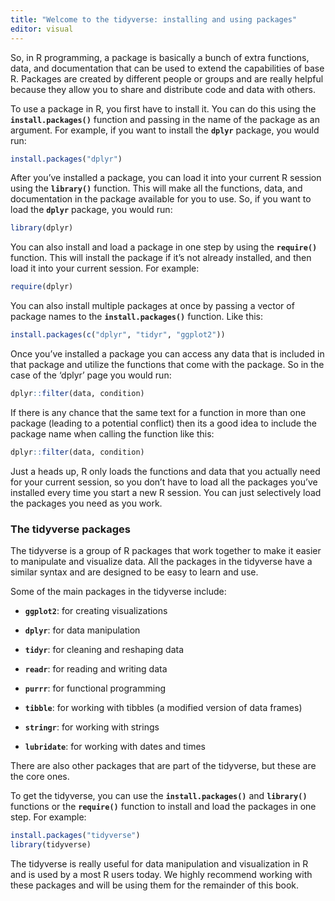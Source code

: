 ```yaml
---
title: "Welcome to the tidyverse: installing and using packages"
editor: visual
---
```


So, in R programming, a package is basically a bunch of extra functions, data, and documentation that can be used to extend the capabilities of base R. Packages are created by different people or groups and are really helpful because they allow you to share and distribute code and data with others.

To use a package in R, you first have to install it. You can do this using the **`install.packages()`** function and passing in the name of the package as an argument. For example, if you want to install the **`dplyr`** package, you would run:

```r
install.packages("dplyr")
```

After you've installed a package, you can load it into your current R session using the **`library()`** function. This will make all the functions, data, and documentation in the package available for you to use. So, if you want to load the **`dplyr`** package, you would run:

```r
library(dplyr)
```

You can also install and load a package in one step by using the **`require()`** function. This will install the package if it's not already installed, and then load it into your current session. For example:

```r
require(dplyr)
```

You can also install multiple packages at once by passing a vector of package names to the **`install.packages()`** function. Like this:

```r
install.packages(c("dplyr", "tidyr", "ggplot2"))
```

Once you've installed a package you can access any data that is included in that package and utilize the functions that come with the package. So in the case of the 'dplyr' page you would run:

```r
dplyr::filter(data, condition)
```

If there is any chance that the same text for a function in more than one package (leading to a potential conflict) then its a good idea to include the package name when calling the function like this:

```r
dplyr::filter(data, condition)
```

Just a heads up, R only loads the functions and data that you actually need for your current session, so you don't have to load all the packages you've installed every time you start a new R session. You can just selectively load the packages you need as you work.

### The tidyverse packages

The tidyverse is a group of R packages that work together to make it easier to manipulate and visualize data. All the packages in the tidyverse have a similar syntax and are designed to be easy to learn and use.

Some of the main packages in the tidyverse include:

-   **`ggplot2`**: for creating visualizations

-   **`dplyr`**: for data manipulation

-   **`tidyr`**: for cleaning and reshaping data

-   **`readr`**: for reading and writing data

-   **`purrr`**: for functional programming

-   **`tibble`**: for working with tibbles (a modified version of data frames)

-   **`stringr`**: for working with strings

-   **`lubridate`**: for working with dates and times

There are also other packages that are part of the tidyverse, but these are the core ones.

To get the tidyverse, you can use the **`install.packages()`** and **`library()`** functions or the **`require()`** function to install and load the packages in one step. For example:

```r
install.packages("tidyverse")
library(tidyverse)
```

The tidyverse is really useful for data manipulation and visualization in R and is used by a most R users today. We highly recommend working with these packages and will be using them for the remainder of this book.
